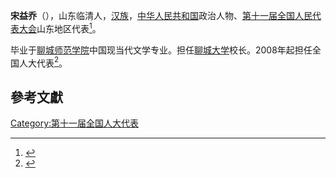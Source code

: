 '''宋益乔'''（{{bd|1949年||}}），山东临清人，[[汉族|汉族]]，[[中华人民共和国|中华人民共和国]]政治人物、[[第十一届全国人民代表大会|第十一届全国人民代表大会]]山东地区代表<ref>{{cite web|author=新华网|title=第十一届全国人大代表|url=http://news.xinhuanet.com/ziliao/2008-03/03/content_7708230.htm?node=36628|publisher=新华网|accessdate=2014-01-07|archive-date=2014-01-10|archive-url=https://web.archive.org/web/20140110211415/http://news.xinhuanet.com/ziliao/2008-03/03/content_7708230.htm?node=36628|dead-url=no}}</ref>。

毕业于[[聊城师范学院|聊城师范学院]]中国现当代文学专业。担任[[聊城大学|聊城大学]]校长。2008年起担任全国人大代表<ref>{{cite news|title=全国人大代表信息-宋益乔|url=http://210.82.31.1:8084/delegate/viewDelegate.action?dbid=111297|accessdate=2013-04-05|newspaper=全国人大网|archive-url=https://web.archive.org/web/20140424094624/http://www.npc.gov.cn/delegate/viewDelegate.action?dbid=111297|archive-date=2014-04-24|dead-url=yes}}</ref>。

==參考文獻==
{{reflist}}
[[Category:第十一届全国人大代表|Category:第十一届全国人大代表]]